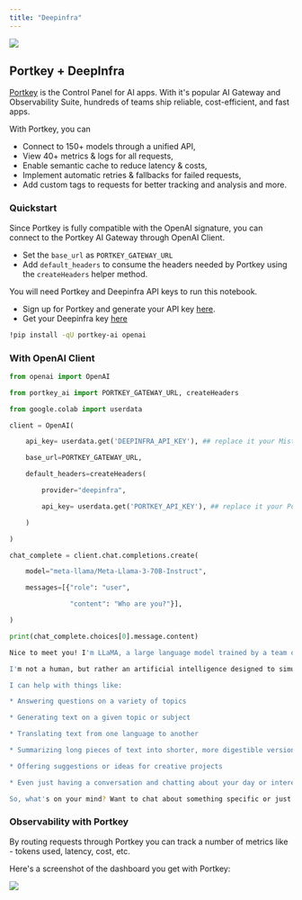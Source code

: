 ```yaml
---
title: "Deepinfra"
---
```


[![](/images/guides/colab-badge.svg)](https://colab.research.google.com/drive/1SiyWV8ER-Gp2GEkMr9aA3KhebdeEJHBK?usp=sharing)

## Portkey + DeepInfra

[Portkey](https://app.portkey.ai/) is the Control Panel for AI apps. With it's popular AI Gateway and Observability Suite, hundreds of teams ship reliable, cost-efficient, and fast apps.

With Portkey, you can

* Connect to 150+ models through a unified API,
* View 40+ metrics & logs for all requests,
* Enable semantic cache to reduce latency & costs,
* Implement automatic retries & fallbacks for failed requests,
* Add custom tags to requests for better tracking and analysis and more.

### Quickstart

Since Portkey is fully compatible with the OpenAI signature, you can connect to the Portkey AI Gateway through OpenAI Client.

* Set the `base_url` as `PORTKEY_GATEWAY_URL`
* Add `default_headers` to consume the headers needed by Portkey using the `createHeaders` helper method.

You will need Portkey and Deepinfra API keys to run this notebook.

* Sign up for Portkey and generate your API key [here](https://app.portkey.ai/).
* Get your Deepinfra key [here](https://deepinfra.com/dash/api%5Fkeys)

```sh
!pip install -qU portkey-ai openai
```

### With OpenAI Client

```python
from openai import OpenAI

from portkey_ai import PORTKEY_GATEWAY_URL, createHeaders

from google.colab import userdata

client = OpenAI(

    api_key= userdata.get('DEEPINFRA_API_KEY'), ## replace it your Mistral API key

    base_url=PORTKEY_GATEWAY_URL,

    default_headers=createHeaders(

        provider="deepinfra",

        api_key= userdata.get('PORTKEY_API_KEY'), ## replace it your Portkey API key

    )

)

chat_complete = client.chat.completions.create(

    model="meta-llama/Meta-Llama-3-70B-Instruct",

    messages=[{"role": "user",

               "content": "Who are you?"}],

)

print(chat_complete.choices[0].message.content)
```



```sh
Nice to meet you! I'm LLaMA, a large language model trained by a team of researcher at Meta AI. My primary function is to generate human-like responses to a wide range of questions and topics, from science and history to entertainment and culture.

I'm not a human, but rather an artificial intelligence designed to simulate conversation and answer questions to the best of my knowledge. I've been trained on a massive dataset of text from the internet and can respond in multiple languages.

I can help with things like:

* Answering questions on a variety of topics

* Generating text on a given topic or subject

* Translating text from one language to another

* Summarizing long pieces of text into shorter, more digestible versions

* Offering suggestions or ideas for creative projects

* Even just having a conversation and chatting about your day or interests!

So, what's on your mind? Want to chat about something specific or just see where the conversation takes us?
```

### Observability with Portkey

By routing requests through Portkey you can track a number of metrics like - tokens used, latency, cost, etc.

Here's a screenshot of the dashboard you get with Portkey:

<Frame>
    <img src="/images/guides/vercel-2.png"/>
</Frame>
